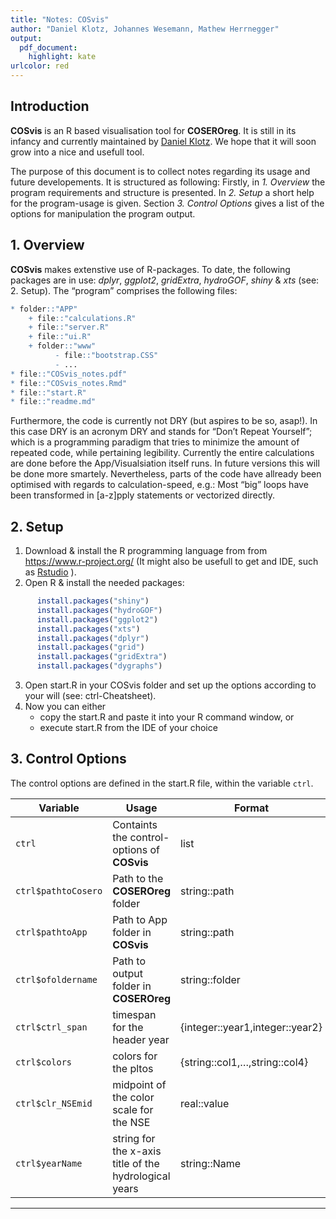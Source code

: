 ```yaml
---
title: "Notes: COSvis"
author: "Daniel Klotz, Johannes Wesemann, Mathew Herrnegger"
output:
  pdf_document: 
    highlight: kate
urlcolor: red
---
```

## Introduction
**COSvis** is an R based visualisation tool for **COSEROreg**. It is still in its infancy and currently maintained by [Daniel Klotz](https://online.boku.ac.at/BOKUonline/visitenkarte.show_vcard?pPersonenId=6E56AD7273C135A3&pPersonenGruppe=3). We hope that it will soon grow into a nice and usefull tool. 

The purpose of this document is to collect notes regarding its usage and future developements. It is structured as following: Firstly, in *1. Overview* the program requirements and structure is presented. In *2. Setup*  a short help for the program-usage is given. Section *3. Control Options* gives a list of the options for manipulation the program output.

## 1. Overview 
**COSvis** makes extenstive use of R-packages. To date, the following packages are in use: *dplyr*, *ggplot2*, *gridExtra*, *hydroGOF*, *shiny* & *xts* (see: 2. Setup). The "program" comprises the following files:

```r
* folder::"APP"
    + file::"calculations.R"
    + file::"server.R"
    + file::"ui.R"
    + folder::"www"
          - file::"bootstrap.CSS"
          - ...
* file::"COSvis_notes.pdf"
* file::"COSvis_notes.Rmd"
* file::"start.R"
* file::"readme.md"
```

Furthermore, the code is currently not DRY (but aspires to be so, asap!). In this case DRY is an acronym DRY and stands for "Don't Repeat Yourself"; which is a programming paradigm that tries to minimize the amount of repeated code, while pertaining legibility. Currently the entire calculations are done before the App/Visualsiation itself runs. In future versions this will be done more smartely. Nevertheless, parts of the code have allready been optimised with regards to calculation-speed, e.g.: Most "big" loops have been transformed in [a-z]pply statements or vectorized directly. 




## 2. Setup 
1. Download & install the R programming language from from [https://www.r-project.org/](https://www.r-project.org/) (It might also be usefull to get and IDE, such as [Rstudio](https://www.rstudio.com/) ). 
2. Open R & install the needed packages: 
```r
      install.packages("shiny")
      install.packages("hydroGOF")
      install.packages("ggplot2")
      install.packages("xts")
      install.packages("dplyr")
      install.packages("grid")
      install.packages("gridExtra")
      install.packages("dygraphs")
```
3. Open start.R in your COSvis folder and set up the options according to your will (see: ctrl-Cheatsheet). 
4. Now you can either 
    + copy the start.R and paste it into your R command window, or
    + execute start.R from the IDE of your choice

## 3. Control Options
The control options are defined in the start.R file, within the variable `ctrl`. 

Variable  | Usage | Format
---------------- | -------------  | ------------- 
`ctrl` | Containts the control-options of **COSvis** | list
`ctrl$pathtoCosero` | Path to the **COSEROreg** folder | string::path
`ctrl$pathtoApp` | Path to App folder in **COSvis** | string::path
`ctrl$ofoldername` | Path to output folder in **COSEROreg** | string::folder
`ctrl$ctrl_span` | timespan for the header year | {integer::year1,integer::year2} 
`ctrl$colors` | colors for the pltos | {string::col1,...,string::col4}
`ctrl$clr_NSEmid` | midpoint of the color scale for the NSE | real::value
`ctrl$yearName` | string for the x-axis title of the hydrological years | string::Name

***

